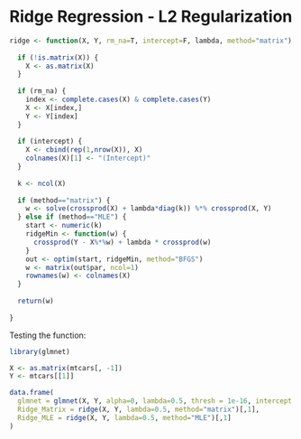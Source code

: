 # Ridge Regression - L2 Regularization

<!-- Discussion of the model goes here -->

```r

ridge <- function(X, Y, rm_na=T, intercept=F, lambda, method="matrix") {
  
  if (!is.matrix(X)) {
    X <- as.matrix(X)
  }
  
  if (rm_na) {
    index <- complete.cases(X) & complete.cases(Y)
    X <- X[index,]
    Y <- Y[index]
  }
  
  if (intercept) {
    X <- cbind(rep(1,nrow(X)), X)
    colnames(X)[1] <- "(Intercept)"
  }
  
  k <- ncol(X)
  
  if (method=="matrix") {
    w <- solve(crossprod(X) + lambda*diag(k)) %*% crossprod(X, Y)
  } else if (method=="MLE") {
    start <- numeric(k)
    ridgeMin <- function(w) {
      crossprod(Y - X%*%w) + lambda * crossprod(w)
    }
    out <- optim(start, ridgeMin, method="BFGS")
    w <- matrix(out$par, ncol=1)
    rownames(w) <- colnames(X)
  }
  
  return(w)
  
}


```

Testing the function:

```r

library(glmnet)

X <- as.matrix(mtcars[, -1])
Y <- mtcars[[1]]

data.frame(
  glmnet = glmnet(X, Y, alpha=0, lambda=0.5, thresh = 1e-16, intercept = F)$beta[,1],
  Ridge_Matrix = ridge(X, Y, lambda=0.5, method="matrix")[,1],
  Ridge_MLE = ridge(X, Y, lambda=0.5, method="MLE")[,1]
)

```
